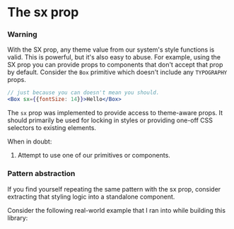 
# The sx prop


### Warning

With the SX prop, any theme value from our system's style functions is valid.  This is powerful, but it's also easy to abuse.  For example, using the SX prop you can provide props to components that don't accept that prop by default.  Consider the `Box` primitive which doesn't include any `TYPOGRAPHY` props.

```jsx
// just because you can doesn't mean you should.
<Box sx={{fontSize: 14}}>Hello</Box>
```

The `sx` prop was implemented to provide access to theme-aware props.  It should primarily be used for locking in styles or providing one-off CSS selectors to existing elements.

When in doubt:
1. Attempt to use one of our primitives or components.

### Pattern abstraction
If you find yourself repeating the same pattern with the sx prop, consider extracting that styling logic into a standalone component.

Consider the following real-world example that I ran into while building this library:

